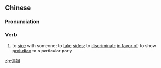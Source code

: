 ==Chinese==
{{zh-forms}}

===Pronunciation===
{{zh-pron
|m=piāntǎn
|c=pin1 taan2
|mn=phian-thán
|cat=v
}}

===Verb===
{{zh-verb}}

# to [[side]] with someone; to [[take]] [[side]]s; to [[discriminate]] [[in favor of]]; to show [[prejudice]] to a particular party

[[zh:偏袒]]